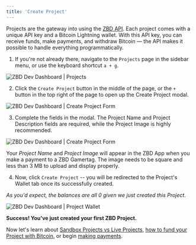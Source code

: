 ```yaml
---
title: 'Create Project'
---
```


Projects are the gateway into using the [ZBD API](/knowledge-base/zbd-api/overview). Each project comes with a unique API key and a Bitcoin Lightning wallet. With this API key, you can receive funds, make payments, and withdraw Bitcoin — the API makes it possible to handle everything programmatically.

1.  If you're not already there, navigate to the `Projects` page in the sidebar menu, or use the keyboard shortcut `a + g`.

<Frame type="glass" caption="ZBD Dev Dashboard | Projects">
  <img src="/img/v2/projects-default.png" alt="ZBD Dev Dashboard | Projects" />
</Frame>
<br />

2.  Click the `Create Project` button in the middle of the page, or the `+` button in the top right of the page to open up the Create Project modal.

<Frame type="glass" caption="ZBD Dev Dashboard | Create Project Form">
  <img src="/img/v2/projects-create-project.png" alt="ZBD Dev Dashboard | Create Project Form" />
</Frame>
<br />

3.  Complete the fields in the modal. The Project Name and Project Description fields are required, while the Project Image is highly recommended.

<Frame type="glass" caption="ZBD Dev Dashboard | Create Project Form">
  <img src="/img/v2/projects-create-project-2.png" alt="ZBD Dev Dashboard | Create Project Form" />
</Frame>
<br />

<Tip>Your _Project Name_ and _Project Image_ will appear in the ZBD App when you make a payment to a ZBD Gamertag. The image needs to be square and less than 3 MB to upload and display properly.</Tip>  

4.  Now, click `Create Project` -- you will be redirected to the Project's Wallet tab once its successfully created.

_As you'd expect, the balances are all 0 given we just created this Project._

<Frame type="glass" caption="ZBD Dev Dashboard | Project Wallet">
  <img src="/img/v2/projects-wallet-default.png" alt="ZBD Dev Dashboard | Project Wallet" />
</Frame>
<br />

**Success! You've just created your first ZBD Project.**

Now let's learn about [Sandbox Projects vs Live Projects](/docs/dashboard/projects/sandbox), [how to fund your Project with Bitcoin](/docs/dashboard/projects/wallet), or begin [making payments](/docs/dashboard-pay-invoice).